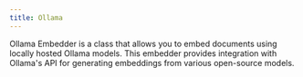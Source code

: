 ```yaml
---
title: Ollama
---
```


Ollama Embedder is a class that allows you to embed documents using locally hosted Ollama models. This embedder provides integration with Ollama's API for generating embeddings from various open-source models.

<Snippet file="embedder-ollama-reference.mdx" /> 